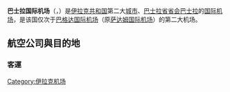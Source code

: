 {{Infobox Airport
| airport_name = <center>巴士拉国际机场<br><small>{{rtl-lang|ar|مطار البصرة الدولي}}<br>{{lang|en|Basrah International Airport}}</small></center>
| photo        = Basrah Intl Airport terminal building april 1 2008.JPG
| caption      = 
| IATA         = BSR
| ICAO         = ORMM
| type         = 军民两用
| owner        = 
| run by       = [[伊拉克政府|伊拉克政府]]、[[英国皇家空军|英国皇家空军]]
| city         = [[伊拉克|伊拉克]][[巴士拉|巴士拉]]
| location     = 巴士拉
| elevation    = 3米
| coordinates  = {{coord|30|32|57|N|047|39|44|E|type:airport}}
| website      = 
| metric-elev  = 
| metric-rwy   = 
| r1-number    = 14/32
| r1-length-f  = 13,124
| r1-length-m  = 4,000
| r1-surface   = [[Concrete|Concrete]]
}}

'''巴士拉国际机场'''（{{lang-ar|مطار البصرة الدولي}}，{{Airport codes|BSR|ORMM}}）是[[伊拉克共和国|伊拉克共和国]]第二大[[城市|城市]]、[[巴士拉省|巴士拉省]][[首府|省会]][[巴士拉|巴士拉]]的[[国际机场|国际]][[机场|机场]]，是该国仅次于[[巴格达国际机场|巴格达国际机场]]（原[[萨达姆国际机场|萨达姆国际机场]]）的第二大机场。

==航空公司與目的地==
=== 客運 ===
{{Airport-dest-list
|{{flagicon|ARE}} [[阿拉伯航空|阿拉伯航空]]|[[沙迦國際機場|沙迦]]
|{{flagicon|TUR}} {{link-en|亞特拉斯全球航空|AtlasGlobal}}|[[阿塔圖克國際機場|伊斯坦堡-阿塔圖克]]（暫時停航）
|{{flagicon|ARE}} [[阿聯酋航空|阿聯酋航空]]|[[迪拜国际机场|杜拜]]
|{{flagicon|ARE}} [[阿提哈德航空|阿提哈德航空]]|[[阿布扎比國際機場|阿布達比]]
|{{flagicon|SYR}} {{link-en|大馬航空|FlyDamas}}|[[大马士革国际机场|大馬士革]]
|{{flagicon|ARE}} [[杜拜航空|杜拜航空]]|[[迪拜国际机场|杜拜]]
|{{flagicon|IRQ}} [[伊拉克航空|伊拉克航空]]|[[阿勒娅王后国际机场|安曼]]、[[巴格達國際機場|巴格達]]、[[北京首都国际机场|北京-首都]]、[[贝鲁特-拉菲克·哈里里国际机场|貝魯特]]、[[英迪拉·甘地国际机场|德里]]、[[迪拜国际机场|杜拜]]、[[艾比爾國際機場|艾比爾]]、[[阿塔圖克國際機場|伊斯坦堡-阿塔圖克]]、[[吉隆坡国际机场|吉隆坡]]、[[沙希德·哈希米内贾德国际机场|馬什哈德]]、{{tsl|en|Sulaimaniyah International Airport|蘇萊曼尼亞國際機場|蘇萊曼尼亞}}、{{tsl|en|Rasht Airport|拉什特机场|拉什特}}
|{{flagicon|LBN}} [[中東航空|中東航空]]|[[贝鲁特-拉菲克·哈里里国际机场|貝魯特]]
|{{flagicon|EGY}} [[尼羅河航空|尼羅河航空]]|[[開羅國際機場|開羅]]
|{{flagicon|JOR}} [[皇家約旦航空|皇家約旦航空]]|[[阿勒娅王后国际机场|安曼]]
|{{flagicon|QAT}} [[卡達航空|卡達航空]]|[[哈马德国际机场|杜哈]]
|{{flagicon|TUR}} [[土耳其航空|土耳其航空]]|[[阿塔圖克國際機場|伊斯坦堡-阿塔圖克]]、[[萨比哈·格克琴国际机场|伊斯坦堡-薩比哈·格克琴]]
|{{flagicon|IRN}} {{link-en|札格羅斯航空|Zagros Airlines}}|[[沙希德·哈希米内贾德国际机场|馬什哈德]]（暫時停航）
}}
[[Category:伊拉克机场|Category:伊拉克机场]]